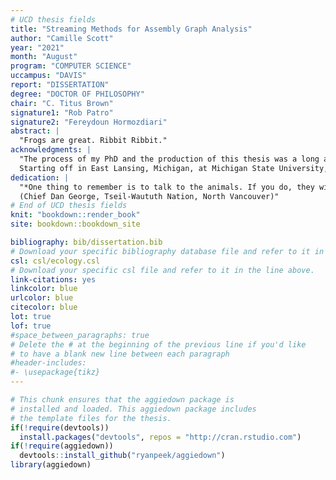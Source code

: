 ```yaml
---
# UCD thesis fields
title: "Streaming Methods for Assembly Graph Analysis"
author: "Camille Scott"
year: "2021"
month: "August"
program: "COMPUTER SCIENCE"
uccampus: "DAVIS"
report: "DISSERTATION"
degree: "DOCTOR OF PHILOSOPHY"
chair: "C. Titus Brown"
signature1: "Rob Patro"
signature2: "Fereydoun Hormozdiari"
abstract: |
  "Frogs are great. Ribbit Ribbit."
acknowledgments: |
  "The process of my PhD and the production of this thesis was a long a difficult process. During it all, I transitioned genders, moved across the country and changed institutions from Michigan State University to University of California Davis, met my partner and eventual wife, struggled through mental health problems, adopted a family of pets and found a network of close friends, and generally, built a life."
  Starting off in East Lansing, Michigan, at Michigan State University, 
dedication: |
  "*One thing to remember is to talk to the animals. If you do, they will talk back to you. But if you don’t talk to them, they won’t talk back to you, then you won’t understand. And when you don’t understand, you will fear, and when you fear, you will destroy the animals, and if you destroy the animals, you will destroy yourself*"    
  (Chief Dan George, Tseil-Waututh Nation, North Vancouver)"
# End of UCD thesis fields
knit: "bookdown::render_book"
site: bookdown::bookdown_site

bibliography: bib/dissertation.bib
# Download your specific bibliography database file and refer to it in the line above.
csl: csl/ecology.csl
# Download your specific csl file and refer to it in the line above.
link-citations: yes
linkcolor: blue
urlcolor: blue
citecolor: blue
lot: true
lof: true
#space_between_paragraphs: true
# Delete the # at the beginning of the previous line if you'd like
# to have a blank new line between each paragraph
#header-includes:
#- \usepackage{tikz}
---
```


<!--
Above is the YAML (YAML Ain't Markup Language) header that includes a lot of metadata used to produce the document.  Be careful with spacing in this header!

If you'd like to include a comment that won't be produced in your resulting file enclose it in a block like this.
-->

<!--
If you receive a duplicate label error after knitting, make sure to delete the index.Rmd file and then knit again.
-->

```r
# This chunk ensures that the aggiedown package is
# installed and loaded. This aggiedown package includes
# the template files for the thesis.
if(!require(devtools))
  install.packages("devtools", repos = "http://cran.rstudio.com")
if(!require(aggiedown))
  devtools::install_github("ryanpeek/aggiedown")
library(aggiedown)
```

